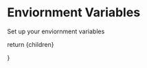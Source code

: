  
# Enviornment Variables

Set up your enviornment variables

  return <MdxLayout>{children}</MdxLayout>

}
